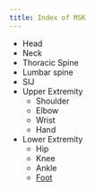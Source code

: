 ```yaml
---
title: Index of MSK
---
```


- Head 
- Neck
- Thoracic Spine
- Lumbar spine
- SIJ
- Upper Extremity
    - Shoulder
    - Elbow
    - Wrist
    - Hand
- Lower Extremity
    - Hip
    - Knee
    - Ankle
    - <a href="{{< ref-foot-msk.path >}}">Foot</a>